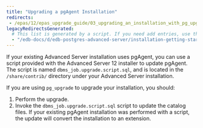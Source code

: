 ```yaml
---
title: "Upgrading a pgAgent Installation"
redirects:
 - /epas/12/epas_upgrade_guide/03_upgrading_an_installation_with_pg_upgrade/04_upgrading_a_pgAgent_installation/
legacyRedirectsGenerated:
  # This list is generated by a script. If you need add entries, use the `legacyRedirects` key.
  - "/edb-docs/d/edb-postgres-advanced-server/installation-getting-started/upgrade-guide/12/EDB_Postgres_Advanced_Server_Upgrade_Guide.1.13.html"
---
```


If your existing Advanced Server installation uses pgAgent, you can use a script provided with the Advanced Server 12 installer to update pgAgent. The script is named `dbms_job.upgrade.script.sql`, and is located in the `/share/contrib/` directory under your Advanced Server installation.

If you are using `pg_upgrade` to upgrade your installation, you should:

1.  Perform the upgrade.
2.  Invoke the `dbms_job.upgrade.script.sql` script to update the catalog files. If your existing pgAgent installation was performed with a script, the update will convert the installation to an extension.
